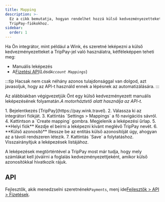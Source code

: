 ```yaml
---
title: Mapping
description: >-
  Ez a cikk bemutatja, hogyan rendelhet hozzá külső kedvezményezetteket a
  TripPay-fiókokhoz.
sidebar:
  order: 1
---
```


Ha Ön integrátor, mint például a Wink, és szeretné leképezni a külső kedvezményezetteket a TripPay-jel való használatra, kétféleképpen teheti meg:

* Manuális leképezés
* A[Fizetési API](/developers/apis/#payment-api)(*Lásd`Account Mappings`*)

:::tip
Hacsak nem csak néhány azonos tulajdonsággal van dolgod, azt javasoljuk, hogy az API-t használd ennek a lépésnek az automatizálására.
:::

Az alábbiakban végigvezetjük Önt egy külső kedvezményezett manuális leképezésének folyamatán.*A motorháztető alatt használja az API-t.*

<Steps>
  1. Bejelentkezés [TripPay](https://pay.wink.travel).
  2. Válassza ki az integrátori fiókját.
  3. Kattintás `Settings > Mappings` a fő navigációs sávról.
  4. Kattintson a `Create mapping` gombra. Megjelenik a leképezési űrlap.
  5. **Helyi fiók** Kezdje el beírni a leképezni kívánt meglévő TripPay nevét.
  6. **Külső azonosító** Illessze be az entitás külső azonosítóját úgy, ahogyan az a távoli rendszeren létezik.
  7. Kattintás `Save` a folytatáshoz. Visszairányítjuk a leképezések listájához.
</Steps>


A leképezések megtörténtével a TripPay most már tudja, hogy mely számlákat kell jóváírni a foglalás kedvezményezettjeként, amikor külső azonosítókkal hivatkozik rájuk.

## API

Fejlesztők, akik menedzselni szeretnének`Payments`, menj ide[Fejlesztők > API > Fizetések](/developers/apis/#payment-api).


